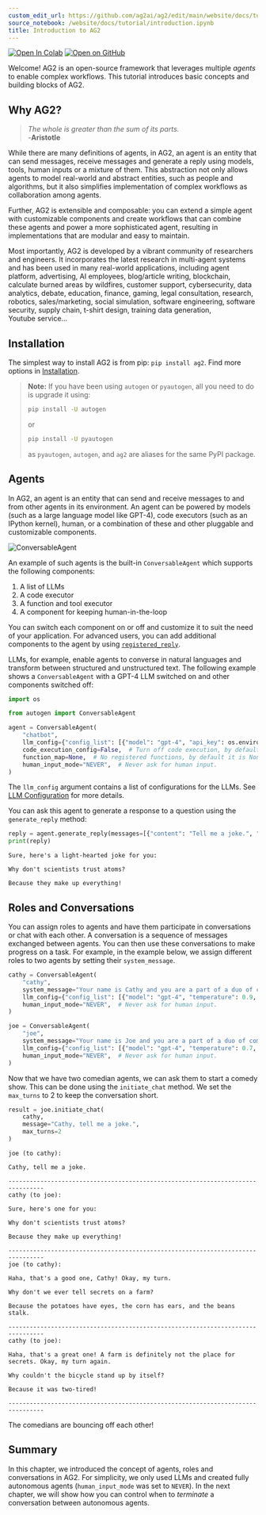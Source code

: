 ```yaml
---
custom_edit_url: https://github.com/ag2ai/ag2/edit/main/website/docs/tutorial/introduction.ipynb
source_notebook: /website/docs/tutorial/introduction.ipynb
title: Introduction to AG2
---
```


<a href="https://colab.research.google.com/github/ag2ai/ag2/blob/main/website/docs/tutorial/introduction.ipynb" class="colab-badge" target="_blank"><img noZoom src="https://colab.research.google.com/assets/colab-badge.svg" alt="Open In Colab" /></a>
<a href="https://github.com/ag2ai/ag2/blob/main/website/docs/tutorial/introduction.ipynb" class="github-badge" target="_blank"><img noZoom src="https://img.shields.io/badge/Open%20on%20GitHub-grey?logo=github" alt="Open on GitHub" /></a>




Welcome! AG2 is an open-source framework that leverages multiple
*agents* to enable complex workflows. This tutorial introduces basic
concepts and building blocks of AG2.

## Why AG2?

> *The whole is greater than the sum of its parts.*<br/> -**Aristotle**

While there are many definitions of agents, in AG2, an agent is an
entity that can send messages, receive messages and generate a reply
using models, tools, human inputs or a mixture of them. This abstraction
not only allows agents to model real-world and abstract entities, such
as people and algorithms, but it also simplifies implementation of
complex workflows as collaboration among agents.

Further, AG2 is extensible and composable: you can extend a simple agent
with customizable components and create workflows that can combine these
agents and power a more sophisticated agent, resulting in
implementations that are modular and easy to maintain.

Most importantly, AG2 is developed by a vibrant community of researchers
and engineers. It incorporates the latest research in multi-agent
systems and has been used in many real-world applications, including
agent platform, advertising, AI employees, blog/article writing,
blockchain, calculate burned areas by wildfires, customer support,
cybersecurity, data analytics, debate, education, finance, gaming, legal
consultation, research, robotics, sales/marketing, social simulation,
software engineering, software security, supply chain, t-shirt
design, training data generation, Youtube service…

## Installation

The simplest way to install AG2 is from pip: `pip install ag2`. Find
more options in
[Installation](../../docs/user-guide/basic-concepts/installing-ag2).

> **Note:** If you have been using `autogen` or `pyautogen`, all you
> need to do is upgrade it using:
>
> ```bash
> pip install -U autogen
> ```
>
> or
>
> ```bash
> pip install -U pyautogen
> ```
>
> as `pyautogen`, `autogen`, and `ag2` are aliases for the same PyPI
> package.

## Agents

In AG2, an agent is an entity that can send and receive messages to and
from other agents in its environment. An agent can be powered by models
(such as a large language model like GPT-4), code executors (such as an
IPython kernel), human, or a combination of these and other pluggable
and customizable components.

![ConversableAgent](/docs/tutorial/assets/conversable-agent.jpg)

An example of such agents is the built-in `ConversableAgent` which
supports the following components:

1.  A list of LLMs
2.  A code executor
3.  A function and tool executor
4.  A component for keeping human-in-the-loop

You can switch each component on or off and customize it to suit the
need of your application. For advanced users, you can add additional
components to the agent by using
[`registered_reply`](../../docs/api-reference/autogen/ConversableAgent#register-reply).

LLMs, for example, enable agents to converse in natural languages and
transform between structured and unstructured text. The following
example shows a `ConversableAgent` with a GPT-4 LLM switched on and
other components switched off:

```python
import os

from autogen import ConversableAgent

agent = ConversableAgent(
    "chatbot",
    llm_config={"config_list": [{"model": "gpt-4", "api_key": os.environ.get("OPENAI_API_KEY")}]},
    code_execution_config=False,  # Turn off code execution, by default it is off.
    function_map=None,  # No registered functions, by default it is None.
    human_input_mode="NEVER",  # Never ask for human input.
)
```

The `llm_config` argument contains a list of configurations for the
LLMs. See [LLM Configuration](../../docs/topics/llm_configuration) for
more details.

You can ask this agent to generate a response to a question using the
`generate_reply` method:

```python
reply = agent.generate_reply(messages=[{"content": "Tell me a joke.", "role": "user"}])
print(reply)
```

``` text
Sure, here's a light-hearted joke for you:

Why don't scientists trust atoms?

Because they make up everything!
```

## Roles and Conversations

You can assign roles to agents and have them participate in
conversations or chat with each other. A conversation is a sequence of
messages exchanged between agents. You can then use these conversations
to make progress on a task. For example, in the example below, we assign
different roles to two agents by setting their `system_message`.

```python
cathy = ConversableAgent(
    "cathy",
    system_message="Your name is Cathy and you are a part of a duo of comedians.",
    llm_config={"config_list": [{"model": "gpt-4", "temperature": 0.9, "api_key": os.environ.get("OPENAI_API_KEY")}]},
    human_input_mode="NEVER",  # Never ask for human input.
)

joe = ConversableAgent(
    "joe",
    system_message="Your name is Joe and you are a part of a duo of comedians.",
    llm_config={"config_list": [{"model": "gpt-4", "temperature": 0.7, "api_key": os.environ.get("OPENAI_API_KEY")}]},
    human_input_mode="NEVER",  # Never ask for human input.
)
```

Now that we have two comedian agents, we can ask them to start a comedy
show. This can be done using the `initiate_chat` method. We set the
`max_turns` to 2 to keep the conversation short.

```python
result = joe.initiate_chat(
    cathy, 
    message="Cathy, tell me a joke.", 
    max_turns=2
)
```

``` text
joe (to cathy):

Cathy, tell me a joke.

--------------------------------------------------------------------------------
cathy (to joe):

Sure, here's one for you:

Why don't scientists trust atoms?

Because they make up everything!

--------------------------------------------------------------------------------
joe (to cathy):

Haha, that's a good one, Cathy! Okay, my turn. 

Why don't we ever tell secrets on a farm?

Because the potatoes have eyes, the corn has ears, and the beans stalk.

--------------------------------------------------------------------------------
cathy (to joe):

Haha, that's a great one! A farm is definitely not the place for secrets. Okay, my turn again. 

Why couldn't the bicycle stand up by itself?

Because it was two-tired!

--------------------------------------------------------------------------------
```

The comedians are bouncing off each other!

## Summary

In this chapter, we introduced the concept of agents, roles and
conversations in AG2. For simplicity, we only used LLMs and created
fully autonomous agents (`human_input_mode` was set to `NEVER`). In the
next chapter, we will show how you can control when to *terminate* a
conversation between autonomous agents.
